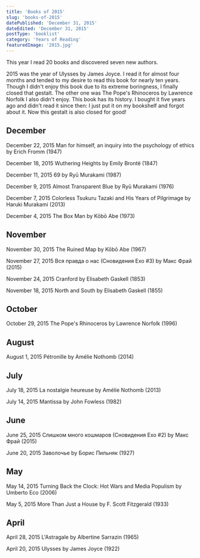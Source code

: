 ```yaml
---
title: 'Books of 2015'
slug: 'books-of-2015'
datePublished: 'December 31, 2015'
dateEdited: 'December 31, 2015'
postType: 'booklist'
category: 'Years of Reading'
featuredImage: '2015.jpg'
---
```


This year I read 20 books and discovered seven new authors.

2015 was the year of Ulysses by James Joyce. I read it for almost four months
and tended to my desire to read this book for nearly ten years. Though I didn't
enjoy this book due to its extreme boringness, I finally closed that gestalt.
The other one was The Pope's Rhinoceros by Lawrence Norfolk I also didn't enjoy.
This book has its history. I bought it five years ago and didn't read it since
then: I just put it on my bookshelf and forgot about it. Now this gestalt is
also closed for good!

## December

December 22, 2015 Man for himself, an inquiry into the psychology of ethics by
Erich Fromm (1947)

December 18, 2015 Wuthering Heights by Emily Brontë (1847)

December 11, 2015 69 by Ryū Murakami (1987)

December 9, 2015 Almost Transparent Blue by Ryū Murakami (1976)

December 7, 2015 Colorless Tsukuru Tazaki and His Years of Pilgrimage by Haruki
Murakami (2013)

December 4, 2015 The Box Man by Kōbō Abe (1973)

## November

November 30, 2015 The Ruined Map by Kōbō Abe (1967)

November 27, 2015 Вся правда о нас (Сновидения Ехо #3) by Макс Фрай (2015)

November 24, 2015 Cranford by Elisabeth Gaskell (1853)

November 18, 2015 North and South by Elisabeth Gaskell (1855)

## October

October 29, 2015 The Pope's Rhinoceros by Lawrence Norfolk (1996)

## August

August 1, 2015 Pétronille by Amélie Nothomb (2014)

## July

July 18, 2015 La nostalgie heureuse by Amélie Nothomb (2013)

July 14, 2015 Mantissa by John Fowless (1982)

## June

June 25, 2015 Слишком много кошмаров (Сновидения Ехо #2) by Макс Фрай (2015)

June 20, 2015 Заволочье by Борис Пильняк (1927)

## May

May 14, 2015 Turning Back the Clock: Hot Wars and Media Populism by Umberto Eco
(2006)

May 5, 2015 More Than Just a House by F. Scott Fitzgerald (1933)

## April

April 28, 2015 L'Astragale by Albertine Sarrazin (1965)

April 20, 2015 Ulysses by James Joyce (1922)
